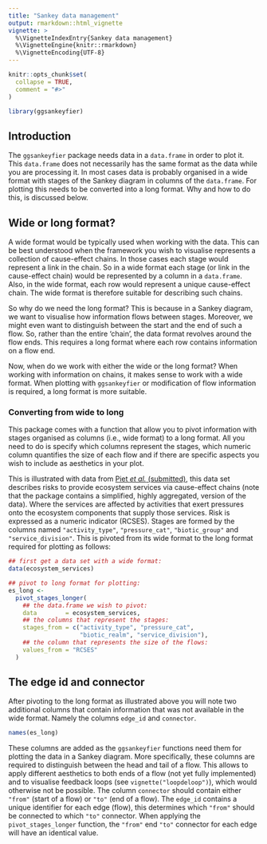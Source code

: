 ```yaml
---
title: "Sankey data management"
output: rmarkdown::html_vignette
vignette: >
  %\VignetteIndexEntry{Sankey data management}
  %\VignetteEngine{knitr::rmarkdown}
  %\VignetteEncoding{UTF-8}
---
```


```r
knitr::opts_chunk$set(
  collapse = TRUE,
  comment = "#>"
)
```

```r
library(ggsankeyfier)
```

## Introduction

The `ggsankeyfier` package needs data in a `data.frame` in order to plot it. This `data.frame` does
not necessarily has the same format as the data while you are processing it. In most cases data is
probably organised in a wide format with stages of the Sankey diagram in columns of the `data.frame`.
For plotting this needs to be converted into a long format. Why and how to do this, is
discussed below.

## Wide or long format?

A wide format would be typically used when working with
the data. This can be best understood when the framework you wish to visualise represents a
collection of cause-effect chains. In those cases each stage would represent a link in the chain.
So in a wide format each stage (or link in the cause-effect chain) would be represented by a column
in a `data.frame`. Also, in the wide format, each row would represent a unique cause-effect chain.
The wide format is therefore suitable for describing such chains.

So why do we need the long format? This is because in a Sankey diagram, we want to visualise
how information flows between stages. Moreover, we might even want to distinguish
between the start and the end of such a flow. So, rather than the entire 'chain', the data format
revolves around the flow ends. This requires a long format where each row contains information on
a flow end.

Now, when do we work with either the wide or the long format? When working with information
on chains, it makes sense to work with a wide format. When plotting with `ggsankeyfier` or
modification of flow information is required, a long format is more suitable.

### Converting from wide to long

This package comes with a function that allow you to pivot information with stages organised as
columns (i.e., wide format) to a long format. All you need to do is specify which columns represent
the stages, which numeric column quantifies the size of each flow and if there are specific aspects
you wish to include as aesthetics in your plot.

This is illustrated with data from [Piet _et al._ (submitted)](https://doi.org/10.2139/ssrn.4450241),
this data set describes risks
to provide ecosystem services via cause-effect chains (note that the package contains a
simplified, highly aggregated, version of the data). Where the services are affected by
activities that exert pressures onto the ecosystem components that supply those services.
Risk is expressed as a numeric indicator (RCSES).
Stages are formed by the columns named `"activity_type"`, `"pressure_cat"`, `"biotic_group"` and
`"service_division"`. This is pivoted from its wide format to the long format required for plotting
as follows:

```r
## first get a data set with a wide format:
data(ecosystem_services)

## pivot to long format for plotting:
es_long <-
  pivot_stages_longer(
    ## the data.frame we wish to pivot:
    data        = ecosystem_services,
    ## the columns that represent the stages:
    stages_from = c("activity_type", "pressure_cat",
                    "biotic_realm", "service_division"),
    ## the column that represents the size of the flows:
    values_from = "RCSES"
  )
```

## The edge id and connector

After pivoting to the long format as illustrated above you will note two additional columns
that contain information that was not available in the wide format. Namely the columns `edge_id`
and `connector`.

```r
names(es_long)
```

These columns are added as the `ggsankeyfier` functions need them for plotting the data in a
Sankey diagram. More specifically, these columns are required to distinguish between the head
and tail of a flow. This allows to apply different aesthetics to both ends of a flow (not yet fully
implemented) and to visualise feedback loops (see `vignette("loopdeloop")`),
which would otherwise not be possible. The
column `connector` should contain either `"from"` (start of a flow) or `"to"` (end of a flow).
The `edge_id` contains a unique identifier for each edge (flow), this determines which `"from"`
should be connected to which `"to"` connector. When applying the `pivot_stages_longer` function,
the `"from"` end `"to"` connector for each edge will have an identical value.
